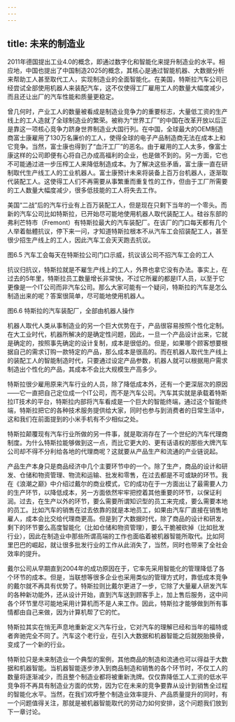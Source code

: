 ```yaml
---
---
---
```

title: 未来的制造业
---




2011年德国提出工业4.0的概念，即通过数字化和智能化来提升制造业的水平。相应地，中国也提出了中国制造2025的概念，其核心是通过智能机器、大数据分析来帮助工人甚至取代工人，实现制造业的全面智能化。在美国，特斯拉汽车公司已经尝试全部使用机器人来装配汽车，这不仅使得工厂雇用工人的数量大幅度减少，而且还让出厂的汽车性能和质量更稳定。

曾几何时，产业工人的数量被看成是制造业竞争力的重要标志，大量低工资的生产线上的工人造就了全球制造业的繁荣。被称为“世界工厂”的中国在改革开放以后正是靠这一项核心竞争力跻身世界制造业大国行列。在中国，全球最大的OEM制造商富士康雇用了130万名廉价的工人，使得全球的电子产品制造商无法在成本上和它竞争。当然，富士康也得到了“血汗工厂”的恶名。由于雇用的工人太多，像富士康这样的公司即便有心将自己办成高福利的企业，也是做不到的。另一方面，它也不可能通过进一步压榨工人来降低制造成本。为了解决这些矛盾，富士康一直在研制取代生产线工人的工业机器人。富士康预计未来将装备上百万台机器人，逐渐取代装配工人。这使得工人们不再需要从事繁重而重复性的工作，但由于工厂所需要的工人数量大幅度减少，很多低技能的工人将失去工作。

美国“二战”后的汽车行业有上百万装配工人，但是现在只剩下当年的一个零头。而新的汽车公司比如特斯拉，已开始尽可能地使用机器人取代装配工人。硅谷东部的弗利芒特市（Fremont）有特斯拉最大的汽车装配厂。在该厂的门口每天都有几个人举着骷體抗议，停下来一问，才知道特斯拉根本不从汽车工会招装配工人，甚至很少招生产线上的工人，因此汽车工会天天跑去抗议。



图6.5 汽车工会每天在特斯拉公司门口示威，抗议该公司不招汽车工会的工人

抗议归抗议，特斯拉就是不雇生产线上的工人，外界也拿它没有办法。事实上，在过去的5年里，特斯拉员工数量增长非常快，不过它所雇的都是IT人员，以至于它更像是一个IT公司而非汽车公司。那么大家可能有一个疑问，特斯拉的汽车是怎么制造出来的呢？答案很简单，尽可能地使用机器人。



图6.6 特斯拉的汽车装配厂，全部由机器人操作

机器人取代人类从事制造业的另一个巨大优势在于，产品很容易按照个性化定制。在大工业时代，机器所解决的是确定性问题，因此，一旦一个产品设计出来，它就是确定的，按照事先确定的设计复制，成本是很低的。但是，如果哪个顾客想要根据自己的需求订购一款特定的产品，那么成本是很高的。而在机器人取代生产线上的装配工人的智能制造时代，只要通过设定产品参数，机器人就可以根据用户需求制造出个性化的产品，其成本不会比大规模生产高多少。

特斯拉很少雇用原来汽车行业的人员，除了降低成本外，还有一个更深层次的原因——它一直把自己定位成一个IT公司，而不是汽车公司。汽车其实就是承载着特斯拉IT技术的平台，特斯拉内部将汽车看成是一个巨大的智能终端，通过这个智能终端，特斯拉把它的各种技术服务提供给大家，同时也参与到消费者的日常生活中，这和我们在前面提到的小米手机有不少相似之处。

特斯拉颠覆现有汽车行业所做的另一件事，就是取消存在了一个世纪的汽车代理商制度。为什么特斯拉能够做到这一点，而比它更大的、更有话语权的那些大牌汽车公司却不得不分利给各地的代理商呢？这就要从产品生产和流通的产业链说起。

产品生产本身只是商品经济中几个主要环节中的一个。除了生产，商品的设计和研发、仓储和物资管理、物流和运输、批发和零售，在过去都是不可或缺的环节。我在《浪潮之巅》中介绍过戴尔的商业模式，它的成功在于一方面出让了最需要人力的生产环节，以降低成本，另一方面依然牢牢把控着其他重要的环节，以保证利润。过去，在生产以外的环节，要么需要所谓知识型的员工来完成，要么需要本地的员工。比如汽车的销售在过去依靠的就是本地员工，如果由汽车厂直接在销售地雇人，成本会比交给代理商更高。但是到了大数据时代，除了商品的设计和研发，剩下的环节要么高度智能化（比如仓储和物资管理），要么干脆被砍掉（比如批发行业），因此在制造业中那些所谓高端的工作也面临着被机器智能所取代。比如阿里巴巴的崛起，就让很多批发行业的工作从此消失了，当然，同时也带来了全社会效率的提升。

戴尔公司从早期直到2004年的成功原因在于，它率先采用智能化的管理降低了各个环节的成本。但是，当联想等很多企业也采用类似的管理方式时，靠低成本竞争的戴尔就不再具有优势了。特斯拉则比戴尔更进了一步，它除了大量雇人研发汽车的各种新功能外，还从设计开始，直到汽车送到顾客手上，加上售后服务，这中间各个环节里尽可能地采用计算机而不是人来工作。因此，特斯拉才能够做到所有事情都由自己来做，因为计算机帮了它的忙。

特斯拉其实在悄无声息地重新定义汽车行业，它对汽车的理解已经和当年的福特或者奔驰完全不同了。汽车这个老行业，在引入大数据和机器智能之后就脱胎换骨，变成了一个新的行业。

特斯拉只是未来制造业一个典型的案例，其他商品的制造和流通也可以得益于大数据和机器智能。当机器智能逐步渗入到商品制造和销售的各个环节时，不仅工人的数量将逐渐减少，而且整个制造业都将被重新洗牌。仅仅靠降低工人工资的低水平竞争将不再具有制造业方面的优势，因为它在未来的竞争要靠从设计到销售全过程的智能化水平。当然，在我们欢呼整个制造业效率提升、产品质量提升的同时，有一个问题值得关注，那就是被机器智能取代的劳动力如何安排，这个问题我们放到下一章讨论。